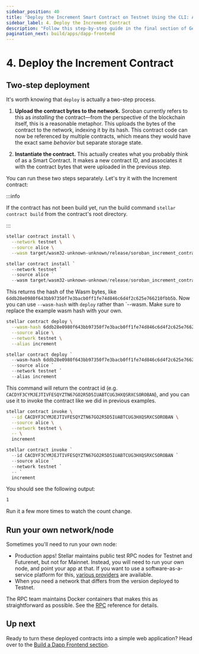 ```yaml
---
sidebar_position: 40
title: "Deploy the Increment Smart Contract on Testnet Using the CLI: A Guide"
sidebar_label: 4. Deploy the Increment Contract
description: "Follow this step-by-step guide in the final section of Getting Started to learn how to deploy the increment smart contract on Testnet using the Stellar CLI."
pagination_next: build/apps/dapp-frontend
---
```


# 4. Deploy the Increment Contract


## Two-step deployment

It's worth knowing that `deploy` is actually a two-step process.

1. **Upload the contract bytes to the network.** Soroban currently refers to this as _installing_ the contract—from the perspective of the blockchain itself, this is a reasonable metaphor. This uploads the bytes of the contract to the network, indexing it by its hash. This contract code can now be referenced by multiple contracts, which means they would have the exact same _behavior_ but separate storage state.

2. **Instantiate the contract.** This actually creates what you probably think of as a Smart Contract. It makes a new contract ID, and associates it with the contract bytes that were uploaded in the previous step.

You can run these two steps separately. Let's try it with the Increment contract:

:::info

If the contract has not been build yet, run the build command `stellar contract build` from the contract's root directory.

:::

<Tabs groupId="platform" defaultValue={getPlatform()}>

<TabItem value="unix" label="macOS/Linux">

```sh
stellar contract install \
  --network testnet \
  --source alice \
  --wasm target/wasm32-unknown-unknown/release/soroban_increment_contract.wasm
```

</TabItem>

<TabItem value="windows" label="Windows (PowerShell)">

```powershell
stellar contract install `
  --network testnet `
  --source alice `
  --wasm target/wasm32-unknown-unknown/release/soroban_increment_contract.wasm
```

</TabItem>

</Tabs>

This returns the hash of the Wasm bytes, like `6ddb28e0980f643bb97350f7e3bacb0ff1fe74d846c6d4f2c625e766210fbb5b`. Now you can use `--wasm-hash` with `deploy` rather than `--wasm. Make sure to replace the example wasm hash with your own.

<Tabs groupId="platform" defaultValue={getPlatform()}>

<TabItem value="unix" label="macOS/Linux">

```sh
stellar contract deploy \
  --wasm-hash 6ddb28e0980f643bb97350f7e3bacb0ff1fe74d846c6d4f2c625e766210fbb5b \
  --source alice \
  --network testnet \
  --alias increment
```

</TabItem>

<TabItem value="windows" label="Windows (PowerShell)">

```powershell
stellar contract deploy `
  --wasm-hash 6ddb28e0980f643bb97350f7e3bacb0ff1fe74d846c6d4f2c625e766210fbb5b `
  --source alice `
  --network testnet `
  --alias increment
```

</TabItem>

</Tabs>

This command will return the contract id (e.g. `CACDYF3CYMJEJTIVFESQYZTN67GO2R5D5IUABTCUG3HXQSRXCSOROBAN`), and you can use it to invoke the contract like we did in previous examples.

<Tabs groupId="platform" defaultValue={getPlatform()}>

<TabItem value="unix" label="macOS/Linux">

```sh
stellar contract invoke \
  --id CACDYF3CYMJEJTIVFESQYZTN67GO2R5D5IUABTCUG3HXQSRXCSOROBAN \
  --source alice \
  --network testnet \
  -- \
  increment
```

</TabItem>

<TabItem value="windows" label="Windows (PowerShell)">

```powershell
stellar contract invoke `
  --id CACDYF3CYMJEJTIVFESQYZTN67GO2R5D5IUABTCUG3HXQSRXCSOROBAN `
  --source alice `
  --network testnet `
  -- `
  increment
```

</TabItem>

</Tabs>

You should see the following output:

```sh
1
```

Run it a few more times to watch the count change.

## Run your own network/node

Sometimes you'll need to run your own node:

- Production apps! Stellar maintains public test RPC nodes for Testnet and Futurenet, but not for Mainnet. Instead, you will need to run your own node, and point your app at that. If you want to use a software-as-a-service platform for this, [various providers](../../../data/apis/rpc/rpc-providers.mdx) are available.
- When you need a network that differs from the version deployed to Testnet.

The RPC team maintains Docker containers that makes this as straightforward as possible. See the [RPC](../../../data/apis/rpc/admin-guide/README.mdx) reference for details.

## Up next

Ready to turn these deployed contracts into a simple web application? Head over to the [Build a Dapp Frontend section](../../apps/dapp-frontend.mdx).
